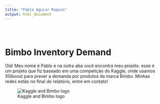 ```yaml
---
title: "Pablo Aguiar Raposo"
output: html_document
---
```


<style type="text/css">
.title {
  display: none;
}

#getting-started img {
  margin-right: 10px;
}

</style>

<div class="row" style="padding-top: 30px;">
<div class="col-sm-6">

# **Bimbo Inventory Demand **

   Olá! Meu nome é Pablo e na outra aba você encontra meu projeto. esse é um projeto que fiz baseado em uma competição do Kaggle, onde usamos XGboost para prever a demanda por produtos da marca Bimbo. Minhas redes estão no final do relatório, entre em contato!

![Kaggle and Bimbo logo](images/bimbo.png)



